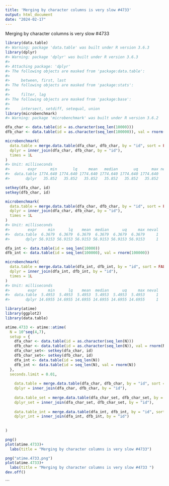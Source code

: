 ```yaml
---
title: 'Merging by character columns is very slow #4733'
output: html_document
date: "2024-02-17"
---
```



Merging by character columns is very slow #4733

```r
library(data.table)
#> Warning: package 'data.table' was built under R version 3.6.3
library(dplyr)
#> Warning: package 'dplyr' was built under R version 3.6.3
#> 
#> Attaching package: 'dplyr'
#> The following objects are masked from 'package:data.table':
#> 
#>     between, first, last
#> The following objects are masked from 'package:stats':
#> 
#>     filter, lag
#> The following objects are masked from 'package:base':
#> 
#>     intersect, setdiff, setequal, union
library(microbenchmark)
#> Warning: package 'microbenchmark' was built under R version 3.6.2

dfa_char <- data.table(id = as.character(seq_len(10000)))
dfb_char <- data.table(id = as.character(seq_len(100000)), val = rnorm(100000))

microbenchmark(
  data.table = merge.data.table(dfa_char, dfb_char, by = "id", sort = FALSE),
  dplyr = inner_join(dfa_char, dfb_char, by = "id"),
  times = 1L
)
#> Unit: milliseconds
#>        expr      min       lq     mean   median       uq      max neval
#>  data.table 1774.640 1774.640 1774.640 1774.640 1774.640 1774.640     1
#>       dplyr   35.852   35.852   35.852   35.852   35.852   35.852     1

setkey(dfa_char, id)
setkey(dfb_char, id)

microbenchmark(
  data.table = merge.data.table(dfa_char, dfb_char, by = "id", sort = FALSE),
  dplyr = inner_join(dfa_char, dfb_char, by = "id"),
  times = 1L
)
#> Unit: milliseconds
#>        expr     min      lq    mean  median      uq     max neval
#>  data.table  6.3679  6.3679  6.3679  6.3679  6.3679  6.3679     1
#>       dplyr 56.9153 56.9153 56.9153 56.9153 56.9153 56.9153     1

dfa_int <- data.table(id = seq_len(10000))
dfb_int <- data.table(id = seq_len(100000), val = rnorm(100000))

microbenchmark(
  data.table = merge.data.table(dfa_int, dfb_int, by = "id", sort = FALSE),
  dplyr = inner_join(dfa_int, dfb_int, by = "id"),
  times = 1L
)
#> Unit: milliseconds
#>        expr     min      lq    mean  median      uq     max neval
#>  data.table  5.4953  5.4953  5.4953  5.4953  5.4953  5.4953     1
#>       dplyr 14.6955 14.6955 14.6955 14.6955 14.6955 14.6955     1
```


```r


library(atime)
library(ggplot2)
library(data.table)
```

```r
atime.4733 <- atime::atime(
  N = 10^seq(4,7),
  setup = {
    dfa_char <- data.table(id = as.character(seq_len(N)))
    dfb_char <- data.table(id = as.character(seq_len(N)), val = rnorm(N))
    dfa_char_set<- setkey(dfa_char, id)
    dfb_char_set<- setkey(dfb_char, id)
    dfa_int <- data.table(id = seq_len(N))
    dfb_int <- data.table(id = seq_len(N), val = rnorm(N))
  },
  seconds.limit = 0.01,
  
    data.table = merge.data.table(dfa_char, dfb_char, by = "id", sort = FALSE),
    dplyr = inner_join(dfa_char, dfb_char, by = "id"),
    
    data.table_set = merge.data.table(dfa_char_set, dfb_char_set, by = "id", sort = FALSE),
    dplyr_set = inner_join(dfa_char_set, dfb_char_set, by = "id"),
    
    data.table_int = merge.data.table(dfa_int, dfb_int, by = "id", sort = FALSE),
    dplyr_int = inner_join(dfa_int, dfb_int, by = "id")
    
  
)
```




```r
png()
plot(atime.4733)+
  labs(title = "Merging by character columns is very slow #4733")

png("atime.4733.png")
plot(atime.4733)+
  labs(title = "Merging by character columns is very slow #4733 ")
dev.off()
```






```

